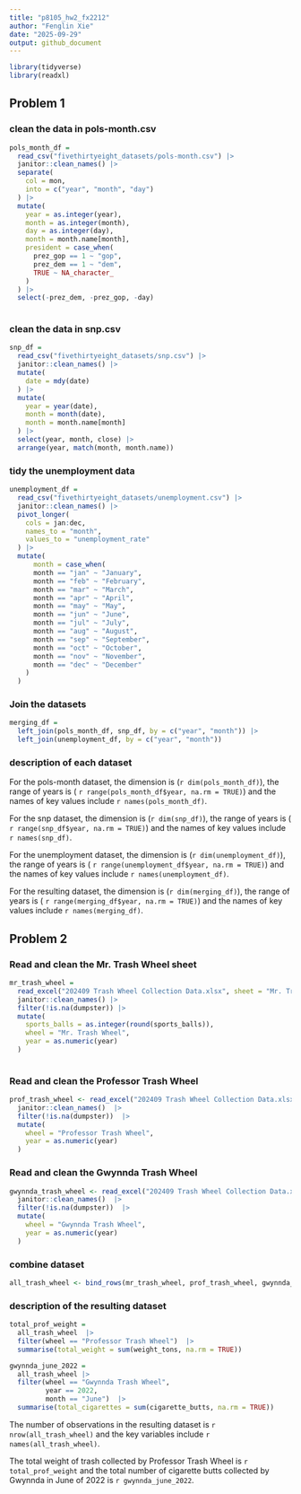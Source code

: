 ```yaml
---
title: "p8105_hw2_fx2212"
author: "Fenglin Xie"
date: "2025-09-29"
output: github_document
---
```

```r
library(tidyverse)
library(readxl)
```

## Problem 1 

### clean the data in pols-month.csv

```r
pols_month_df = 
  read_csv("fivethirtyeight_datasets/pols-month.csv") |> 
  janitor::clean_names() |> 
  separate(
    col = mon,
    into = c("year", "month", "day")
  ) |> 
  mutate(
    year = as.integer(year),
    month = as.integer(month),
    day = as.integer(day),
    month = month.name[month],
    president = case_when(
      prez_gop == 1 ~ "gop",
      prez_dem == 1 ~ "dem",
      TRUE ~ NA_character_
    )
  ) |>
  select(-prez_dem, -prez_gop, -day) 
  
```

### clean the data in snp.csv

```r
snp_df =
  read_csv("fivethirtyeight_datasets/snp.csv") |> 
  janitor::clean_names() |>
  mutate(
    date = mdy(date)
  ) |> 
  mutate(
    year = year(date),
    month = month(date),
    month = month.name[month]
  ) |> 
  select(year, month, close) |> 
  arrange(year, match(month, month.name))
```

### tidy the unemployment data

```r
unemployment_df = 
  read_csv("fivethirtyeight_datasets/unemployment.csv") |> 
  janitor::clean_names() |> 
  pivot_longer(
    cols = jan:dec,
    names_to = "month",
    values_to = "unemployment_rate"
  ) |> 
  mutate(
      month = case_when(
      month == "jan" ~ "January",
      month == "feb" ~ "February", 
      month == "mar" ~ "March",
      month == "apr" ~ "April",
      month == "may" ~ "May",
      month == "jun" ~ "June",
      month == "jul" ~ "July",
      month == "aug" ~ "August",
      month == "sep" ~ "September",
      month == "oct" ~ "October",
      month == "nov" ~ "November",
      month == "dec" ~ "December"
    )
  ) 
```

### Join the datasets

```r
merging_df =
  left_join(pols_month_df, snp_df, by = c("year", "month")) |> 
  left_join(unemployment_df, by = c("year", "month"))
```

### description of each dataset

For the pols-month dataset, the dimension is (`r dim(pols_month_df)`), the range of years is ( `r range(pols_month_df$year, na.rm = TRUE)`) and the names of key values include `r names(pols_month_df)`.

For the snp dataset, the dimension is (`r dim(snp_df)`), the range of years is ( `r range(snp_df$year, na.rm = TRUE)`) and the names of key values include `r names(snp_df)`.

For the unemployment dataset, the dimension is (`r dim(unemployment_df)`), the range of years is ( `r range(unemployment_df$year, na.rm = TRUE)`) and the names of key values include `r names(unemployment_df)`.

For the resulting dataset, the dimension is (`r dim(merging_df)`), the range of years is ( `r range(merging_df$year, na.rm = TRUE)`) and the names of key values include `r names(merging_df)`.

## Problem 2

### Read and clean the Mr. Trash Wheel sheet

```r
mr_trash_wheel =
  read_excel("202409 Trash Wheel Collection Data.xlsx", sheet = "Mr. Trash Wheel") |> 
  janitor::clean_names() |>
  filter(!is.na(dumpster)) |> 
  mutate(
    sports_balls = as.integer(round(sports_balls)),
    wheel = "Mr. Trash Wheel",
    year = as.numeric(year)
  )
  
```

### Read and clean the Professor Trash Wheel

```r
prof_trash_wheel <- read_excel("202409 Trash Wheel Collection Data.xlsx", sheet = "Professor Trash Wheel") |> 
  janitor::clean_names()  |> 
  filter(!is.na(dumpster))  |> 
  mutate(
    wheel = "Professor Trash Wheel",
    year = as.numeric(year)
  )

```

### Read and clean the Gwynnda Trash Wheel
```r
gwynnda_trash_wheel <- read_excel("202409 Trash Wheel Collection Data.xlsx", sheet = "Gwynnda Trash Wheel")  |> 
  janitor::clean_names()  |> 
  filter(!is.na(dumpster))  |> 
  mutate(
    wheel = "Gwynnda Trash Wheel",
    year = as.numeric(year)
  )
```

### combine dataset

```r
all_trash_wheel <- bind_rows(mr_trash_wheel, prof_trash_wheel, gwynnda_trash_wheel)
```

### description of the resulting dataset

```r
total_prof_weight =
  all_trash_wheel  |> 
  filter(wheel == "Professor Trash Wheel")  |> 
  summarise(total_weight = sum(weight_tons, na.rm = TRUE))
```


```r
gwynnda_june_2022 =
  all_trash_wheel |> 
  filter(wheel == "Gwynnda Trash Wheel", 
         year == 2022, 
         month == "June")  |> 
  summarise(total_cigarettes = sum(cigarette_butts, na.rm = TRUE))
```


The number of observations in the resulting dataset is `r nrow(all_trash_wheel)` and the key variables include `r names(all_trash_wheel)`.

The total weight of trash collected by Professor Trash Wheel is `r total_prof_weight` and the total number of cigarette butts collected by Gwynnda in June of 2022 is `r gwynnda_june_2022`.


